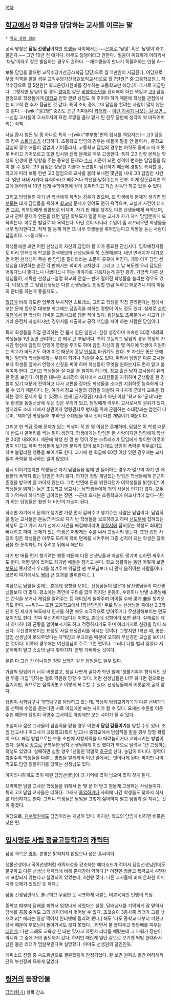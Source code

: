 [[목차]]
== [[학교]]에서 한 학급을 담당하는 교사를 이르는 말 ==
 * [[학교 관련 정보]]

공식 명칭은 '''담임 선생님'''이지만 [[학생]]들 사이에서는 ~~[[은어]]로 '담탱' 혹은 '담탱이'라고 불린다.~~ 그건 10년 전 얘기다. 아무도 담탱이라고 안한다.. 발음이 미묘하게 어려워서 '다님'이라고 잘못 발음하는 경우도 흔하다. --재수생들이 만나기 쪽팔려하는 인물 A--

보통 담임을 맡으면 교직수당가산금4(학급 담당)으로 월 11만원이 지급된다. 여담으로 부장 직책을 맡을 경우 교직수당가산금2(보직교사)으로 월 7만원[* 중·고등학교만.], 직책수당으로 월 5천원[* 학교운영지원비를 징수하는 고등학교만 해당.]이 추가로 지급된다. 그렇지만 담임이 될 경우 [[양아치]] 같은 [[비행청소년]]을 관리해야 하는 책임과 [[고3]] 담임 한정으로 학생들에게 [[대학교]] 진학 관련 상담도 해 주어야 하기 때문에 학생들 관점에서는 비교적 짠 추가 월급인 것 같다. 특히 초6, 중3, 고3 담임을 할려는 사람이 많지 않은 것 같다. --[wiki:"중2병" 중2]도 은근 기피된다 [[카더라]]-- [http://media.daum.net/society/education/view.html?cateid=100001&newsid=20110228103123575&p=newsis 이런 기사가 나오는 걸 보면...] --신입 교사들이 교사로서의 묘한 로망을 품다 맡게 된 한두 달만에 생각이 싹 바뀌어버리는 직책--

사실 몹시 힘든 일 중 하나로 특히 --[wiki:"뿌뿌뽕"반의 입시를 책임지는]-- 고3 담임의 경우 [[스트레스]]가 상당하다. 초등학교 담임의 경우는 애들이 말을 안 들어서 , 중학교 담임의 경우 애들이 겁없이 기어올라서, 고등학교 담임의 경우는 아직도 중학교 때 버릇 못 버리고 기어오르고 또한 입시와 진학 문제로 매우 고생한다. 특히 고3 진학 문제는 학생의 인생에 큰 영향을 주는 중요한 문제라 [[수시]] 시즌이 되면 성격이 변하는 담임들을 많이 볼 수 있다. 고3 담임은 상당한 기술과 노련함이 필요하기 때문에 경험도 축적할 겸, 학교에 따라 보통 한번 고3 담임으로 교사를 올려 보내면 몇년을 내내 고3 담임만 시킨다. 몇년 내내 시키다 휴식하라고 빼주거나 학년을 낮춰주는게 전부. 이게 잘못걸리면 학교에 들어와서 10년 넘게 수학여행에 같이 못따라가고 자습 감독만 하고 있을 수 있다.

그리고 담임들은 자기 반 학생에게 욕먹는 경우가 많으며, 또 학생에게 문제가 생기면 [[학부모]]는 대개 담임들을 욕하며 [[학교]]에 문제가 있어도 괜히 욕먹으며, 교실에 사건이 터지면 [[교감]], 학부모에게 쌍콤보로 터지며, 자기 반 애를 챙겨도 다른 선생들에게 욕먹으며, 교사 관련 문제가 언론을 타면 일단 학부모가 얼굴 아는 교사가 자기 자식 담임뿐이니 또 욕먹는다. 아무튼 별일로 다 욕먹는다. 아닌 것이 아니라 수업이 좀 시끄러우면 학생들을 너무 방치한다고, 척척 말 듣게 하면 또 너무 학생들을 휘어잡는다고 악평을 듣는 사람이 담임이다. ~~동네북~~

학생들에겐 과연 어떤 선생님이 자신의 담임이 될 지가 중요한 관심사다. 입학예정자들도 미리 인터넷에 학교를 검색해보며 선생님들을 쭉 스캔해본다. 내년 반배치가 다가오면 어떤 선생님이 무슨 반 담임을 맡더라라는 소문이 곳곳에 퍼진다. 개학 이후 담임 선생님을 대면하는 순간 각 반에서는 희비가 교차한다. 그리고 그 날 복도엔 우리 담임은 어떻다느니 좋다느니 나쁘다느니 하는 이야기로 가득차는게 흔한 광경. 가끔씩 다른 선생님들이, 지독한 선생님--일명 학교의 전설-- 반에 떨어진 학생들을 놀리는 경우도 있다. 이정도면 그 담임선생님은 다른 선생님들도 인정할 만큼 독하고 매운거니 미리 마음의 준비를 하는게 좋을지도...

[[월급]]에 비해 과도한 업무와 부차적인 스트레스, 그리고 학생을 직접 관리한다는 점에서 오는 문제 등으로 대부분 학교에는 담임직을 피하는 경향이 어느 정도 있다. 실제로 [[수학여행]]에서 한 학생이 가벼운 교통사고를 당한 적이 있다. 횡단보도 초록불에서 사고가 난 거라 운전차 과실이지만, 경위서를 제출하고 공적 책임을 져야 하는 사람은 담임이다.

특히 학생들을 직접 관리하는 건 몹시 힘든 일인데, 한창 성장하며 미숙한 30명 내외의 학생들을 1년 동안 관리하는 건 매우 큰 부담이다. 특히 고등학교 담임의 경우 학생의 가치관 형성에 담임의 언행이 영향을 주기도 하며 담임 자신의 말 몇 마디에 학생이 지원하는 학교가 바뀌기도 하며 이것 때문에 훗날 [[인생]]이 바뀌기도 한다. 또 자신은 좋은 뜻에 하는 일인데 학생들에게는 부담이 되거나 거슬릴 수도 있다. 따라서 담임은 다른 교사들보다 학생들 앞에서 언행에 신경을 써야 하며 학생들이 무엇을 원하는지도 먼저 알고 움직여야 한다. 그리고 학생들을 잘 다룰 줄 알아야 하는데, [[장교]] 출신 남자 교사들이 유리한 면을 보인다. 이들은 대부분 소대장의 위치에서 소대원들을 지휘하며 군생활을 한 경험이 있기 때문에 전역하고 나서 교편을 잡아도 학생들을 소대원 지휘하듯 능숙하게 다룰 수 있기 때문이다. 단, 여기서 장교 시절의 경험을 되살려 지나치게 군대식 교육을 행하는 경우 문제가 될 수 있겠다. 현재 [군사정권] 시대가 아닌 이상 '학교'와 '군대'라는 두 환경을 동일선상에 두는 것은 무리가 있고, 담임에게 아무리 교사로서의 권위가 있다 할지라도 소대 내에서 상관이자 명령권자로 병사들 위에 군림하는 소대장과는 엄연히 다르며, '제자'인 학생들과 '부하'인 소대원들 역시 전혀 다른 개념이기 때문이다.

그리고 한 학급 중에 문제가 있는 학생이 꼭 한 명 이상은 존재하며, 담임은 이 학생 때문에 반드시 골머리를 썩는 일이 생긴다. 학생에게는 담임은 한 사람이지만 담임에게 학생은 30명 내외이다. 때문에 학생 한 명 한 명이 주는 스트레스가 담임에게 쌓이면 이것이 병이 되기도 하며 학생들이 보기엔 문제가 없어 보이는데도 담임이 폭력을 휘두르기도 하며 불합리한 행동을 보이기도 한다. 과거에 한 학급에 60명 이상 있던 경우에는 교사들이 폭력을 행사하는 일이 많았다.

앞서 이야기했지만 학생들은 자기 담임들을 맘에 안 들어하는 경우가 많으며 자기 반 애들한테 욕먹지 않는 담임은 적지 않다. 하지만 정말 개념있는 담임은 학생들에게 은근히 존경을 받으며 잘 까이지 않는다. 그런 반면에 돈을 밝힌다던가 여학생들을 밝힌다[* 여학생들을 밝히는 늙은 초등학교 남교사는 남학생들에게 거의 사실상 인기가 없다. 모두의 기억속에 하나씩은 남아있는 장면. --근데 요새는 초등학교에 여교사밖에 없다--]던가 하는 담임들은 훨씬 더 비난의 대상이 된다.

하지만 자기에게 문제가 생기면 가장 먼저 감싸주고 챙겨주는 사람은 담임이다. 담임직을 맡는 교사들은 본능(?)적으로 자기 반 학생들을 보호하려고 하며 [[선도부]]에 잡혀있는 학생도 끌고 가서 자기 선에서 사건을 해결해버리며 [[경찰서]]에 잡혀있는 학생도 최대한 빼내려고 하며, 문제가 있는 학생은 어떻게든 수를 써서 교정시켜 놓는다. 또한 집안 사정이 힘든 학생들은 아무도 모르게 학비 면제를 시켜주며 그중 성적이 되는 학생은 장학금을 한 푼이라도 더 주려고 뒤에서 애쓴다. 

자기 반 애들 먼저 챙기려는 행동 때문에 다른 선생님들과 마찰도 생기며 심하면 싸우기도 한다. 어떤 일이 있어도 자기반 애들은 챙기고 본다. 학교 생활하는 동안 어떻게 보면 [[부모님]] 못지않게 우리를 챙겨주며 위급할 땐 부모님보다 더 먼저 움직이는 사람들이다. 당연히 여기에서도 [[짬]]이 큰 효과를 발휘한다.(...)

여담으로 담임들 중에는 [[츤데레]] 성향을 보이는 선생님들이 많은데 남선생님들이 여선생님들보다 더 많다. 평소에는 폭언에 구타를 많이 하지만 운동회, 수련회나 반별 소풍날에는 간식을 쏘거나 게임을 알려주는 등 재미있게 놀아주며 아이들 수에 맞게 '''술'''을 챙겨오기도 한다. ~~뭐?~~ 또한 고등학교에서 1학년담임만 주로 맡는 선생님들 중에선 2,3학년이 된 제자가 복도에서 인사를 하면 매우 소극적으로 받아주거나 무신경해보이는 면도 보이기도 한다. 진짜 무신경하기보다는 이쪽도 [[츤데레]] 성향이라 보면 된다. 실제로는 제자 하나하나의 근황을 알아보시기도 하고 걱정하시기도 하며 여러가지로 신경을 많이 쓰신다. 무신경해보이는 표정도 사실 표정관리를 하시는 것이다. 그렇지만 1학년 때, 좋은 담임 선생님이 못되주었다는 자책감과 부끄러움 때문에 오히려 무신경한 모습을 보이시는 것이다. 이쪽의 경우에는 여선생님이 주로 그런 편이다. 그러니 나를 벌써 잊었나 서운해하지 말고 스승의 날때 찾아가자. 분명 기뻐하실 것이다.

물론 다 그런 건 아니지만 정말 쓰레기 같은 담임들도 일부 있다.

가끔씩 담임에게 너무 버릇없고, 행실 나쁘게 굴다가 학년 말에 '생활기록부 형식적인 것 한 두줄 기입' 당하는 걸로 역관광 당할 수 있다. 어떤 선생님들은 너무 화나면 겉으로는 숨기지만, 속으로는 점찍어놓고 이렇게 복수할 수 있다. 선생님들에게 버릇없게 굴지 말자.

담임이 [[사회탐구]]나 [[과학탐구]]를 담당하고 있는데, 학생이 담임교과과목과 다른 선택과목을 선택해 수업을 듣는다면 서로 아침에만 보는 사이가 될 수 있다. 요새는 수준별 이동수업 때문에 담임이 국영수 교사여도 아침에만 보는 사이가 될 수 있다.

초임이나 젊은 교사들이 담임직을 맡을 경우 이른바 '''담임 길들이기'''를 당할 수도 있다. 초임 남교사나 여교사가 고등학교(특히 남고)나 중학교에서 담임직을 맡을 경우 당할 확률이 크다. 해결 방법으로는 보통 초반에 저항세력을 다 때려눕히거나 교화시키는 방법이 있다. 실제로 [[장교]]로 군복무한 남자 선생님에게 이짓 했다가 역으로 털려서 1년 고생하는 학생도 있었다. 실패하면 심할 경우 1년동안 막말로 [[호구]]로 산다. 농담이 아니다. 경력이 쌓일수록 학생들을 다루는 방법을 알게되어 이런 일에서는 벗어나게 된다. 하지만 나이 먹고도 담임 길들이기를 당하는 선생님도 있다.

아이러니하게도 많이 때린 담임선생님이 더 기억에 많이 남으며 많이 찾게 된다.

요약하면 담임 교사란 학생들을 위해서 돈 몇 푼 더 받고 힘들게 고생하는 사람들이다. 특히 고3 담임 교사들은 더하다. 그래서 [[졸업]]하거나 사회에 나간 학생들도 찾아서 식사를 대접하기도 한다. 그러니 학생들은 담임을 그렇게 싫어하지 말고 담임과 잘 지내는 것이 좋겠다.

여담으로, [[재수학원]]에도 담임이라는 개념이 있다. 하지만, 학교의 담임에 비하면 비중은 낮은 편.

== [[입시명문 사립 정글고등학교]]의 [[캐릭터]] ==
담당 과목은 [[영어]]. 본명은 밝혀지지 않았으나 성은 홍씨이다.

생물선생이나 국어선생처럼 캐릭터성을 강조하는 에피소드가 적어서 담임선생님인데도 불구하고 다른 선생님 캐릭터에 비해 존재감이 약하다.[* 이전엔 정글고 폭력교사 4천왕에 포함되지 않는다고 설명되어 있었는데, 4천왕 맞다. 다른 교사들에 비해 온화한 이미지라 오해가 있었던 듯 하다.] 

담임 선생님인데도 불구하고 무심한 듯 시크하게 내뱉는 비교육적인 언행이 특징.

중학교 때부터 담배를 피워서 엄청나게 삭았다는 설정. 담배냄새를 기막히게 잘 맡아서 담배를 꽁꽁 숨겨도 그의 레이더에서 벗어날 수 없다. 초코송이 3총사중 리더가 그를 낚으려고[* 때리는 영상 찍어서 인터넷에 올리려 했다.] 해도 '나도 중학교 때부터 피웠고 담배 때문에 부모님이 돌아가셔도 끊지 못했다...'하면서 불 붙여주고 맞담배를 피우는 [[대인배]]. 다만 그래도 교육상 한 대만 맞자고 하면서 리더를 때렸는데 그 파워가 장난이 아니라 그 중에 거의 졸도까지 갔다. 하지만 때린게 일단 겉으로 보기엔 딱밤 한대라서 남은 둘은 리더가 엄살부린다며 실망했다. 아마도 선생권의 달인인듯.

에피소드 진행 중 속도위반으로 결혼했음이 판정되었다. 잘 보면 원피스 빨간 머리해적단의 부선장과 묘하게 닮았다.

== [[링커]]의 등장인물 ==
[[담임(링커)]] 항목 참조.
